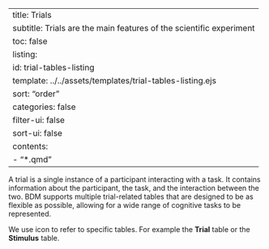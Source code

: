 
---
title: <i class="bi bi-database"></i> Trials
subtitle: Trials are the main features of the scientific experiment
toc: false
listing:
  id: trial-tables-listing
  template: ../../assets/templates/trial-tables-listing.ejs
  sort: "order"
  categories: false
  filter-ui: false
  sort-ui: false
  contents:
    - "*.qmd"
---

A trial is a single instance of a participant interacting with a task. It contains information about the participant, the task, and the interaction between the two. BDM supports multiple trial-related tables that are designed to be as flexible as possible, allowing for a wide range of cognitive tasks to be represented.

::: {.callout-tip appearance="simple"}
We use <i class="bi bi-grid-3x3"></i> icon to refer to specific tables. For example the **<i class="bi bi-grid-3x3"></i> Trial** table or the **<i class="bi bi-grid-3x3"></i> Stimulus** table.
:::

::: {#trial-tables-listing}
:::

